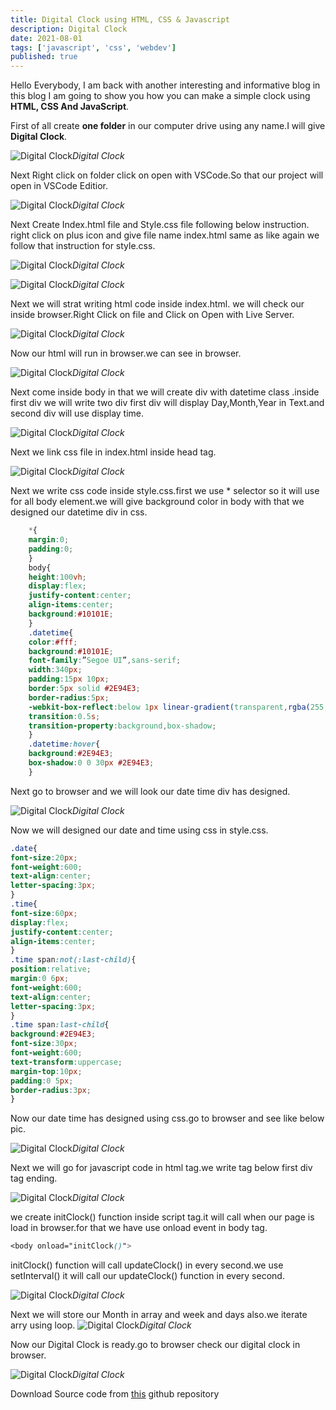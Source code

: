 ```yaml
---
title: Digital Clock using HTML, CSS & Javascript
description: Digital Clock
date: 2021-08-01
tags: ['javascript', 'css', 'webdev']
published: true
---
```


Hello Everybody, I am back with another interesting and informative blog in this blog I am going to show you how you can make a simple clock using **HTML, CSS And JavaScript**.

First of all create **one folder** in our computer drive using any name.I will give **Digital Clock**.

![Digital Clock](https://res.cloudinary.com/thewebdev/image/upload/v1631524700/HTML/Digital%20Clock/2_czmycn.jpg)*Digital Clock*

Next Right click on folder click on open with VSCode.So that our project will open in VSCode Editior.

![Digital Clock](https://res.cloudinary.com/thewebdev/image/upload/v1631524701/HTML/Digital%20Clock/3_sudbyb.jpg)*Digital Clock*

Next Create Index.html file and Style.css file following below instruction.
right click on plus icon and give file name index.html same as like again we follow that instruction for style.css.

![Digital Clock](https://res.cloudinary.com/thewebdev/image/upload/v1631524700/HTML/Digital%20Clock/4_l6pikk.jpg)*Digital Clock*

![Digital Clock](https://res.cloudinary.com/thewebdev/image/upload/v1631524701/HTML/Digital%20Clock/5_onl6c1.jpg)*Digital Clock*

Next we will strat writing html code inside index.html.
we will check our inside browser.Right Click on file and Click on Open with Live Server.

![Digital Clock](https://res.cloudinary.com/thewebdev/image/upload/v1631524701/HTML/Digital%20Clock/6_mu2bky.jpg)*Digital Clock*

Now our html will run in browser.we can see in browser.

![Digital Clock](https://res.cloudinary.com/thewebdev/image/upload/v1631524700/HTML/Digital%20Clock/7_ljse0p.jpg)*Digital Clock*

Next come inside body in that we will create div with datetime class .inside first div we will write two div first div will display Day,Month,Year in Text.and second div will use display time.

![Digital Clock](https://res.cloudinary.com/thewebdev/image/upload/v1631524700/HTML/Digital%20Clock/8_fj98vm.jpg)*Digital Clock*

Next we link css file in index.html inside head tag.

![Digital Clock](https://res.cloudinary.com/thewebdev/image/upload/v1631524701/HTML/Digital%20Clock/9_ktmzlr.jpg)*Digital Clock*

Next we write css code inside style.css.first we use * selector so it will use for all body element.we will give background color in body with that we designed our datetime div in css.


```css
    *{
    margin:0;
    padding:0;
    }
    body{
    height:100vh;
    display:flex;
    justify-content:center;
    align-items:center;
    background:#10101E;
    }
    .datetime{
    color:#fff;
    background:#10101E;
    font-family:”Segoe UI”,sans-serif;
    width:340px;
    padding:15px 10px;
    border:5px solid #2E94E3;
    border-radius:5px;
    -webkit-box-reflect:below 1px linear-gradient(transparent,rgba(255,255,255,0.1));
    transition:0.5s;
    transition-property:background,box-shadow;
    }
    .datetime:hover{
    background:#2E94E3;
    box-shadow:0 0 30px #2E94E3;
    }
```


Next go to browser and we will look our date time div has designed.

![Digital Clock](https://res.cloudinary.com/thewebdev/image/upload/v1631524700/HTML/Digital%20Clock/10_r696rr.jpg)*Digital Clock*

Now we will designed our date and time using css in style.css.


```css
.date{
font-size:20px;
font-weight:600;
text-align:center;
letter-spacing:3px;
}
.time{
font-size:60px;
display:flex;
justify-content:center;
align-items:center;
}
.time span:not(:last-child){
position:relative;
margin:0 6px;
font-weight:600;
text-align:center;
letter-spacing:3px;
}
.time span:last-child{
background:#2E94E3;
font-size:30px;
font-weight:600;
text-transform:uppercase;
margin-top:10px;
padding:0 5px;
border-radius:3px;
}
```


Now our date time has designed using css.go to browser and see like below pic.

![Digital Clock](https://res.cloudinary.com/thewebdev/image/upload/v1631524700/HTML/Digital%20Clock/11_fuzq7l.jpg)*Digital Clock*

Next we will go for javascript code in html tag.we write **<script></script>** tag below first div tag ending.

![Digital Clock](https://res.cloudinary.com/thewebdev/image/upload/v1631524701/HTML/Digital%20Clock/12_fvkxkd.jpg)*Digital Clock*

we create initClock() function inside script tag.it will call when our page is load in browser.for that we have use onload event in body tag.


```css
<body onload="initClock()">
```


initClock() function will call updateClock() in every second.we use setInterval() it will call our updateClock() function in every second.

![Digital Clock](https://res.cloudinary.com/thewebdev/image/upload/v1631524701/HTML/Digital%20Clock/14_zoglhc.jpg)*Digital Clock*

Next we will store our Month in array and week and days also.we iterate arry using loop.
![Digital Clock](https://res.cloudinary.com/thewebdev/image/upload/v1631524700/HTML/Digital%20Clock/15_tea6vs.jpg)*Digital Clock*

Now our Digital Clock is ready.go to browser check our digital clock in browser.

![Digital Clock](https://res.cloudinary.com/thewebdev/image/upload/v1631524700/HTML/Digital%20Clock/16_cdvyuk.jpg)*Digital Clock*

Download Source code from [this](https://github.com/jitukverma/100DayOfCode-Challenge.git) github repository

